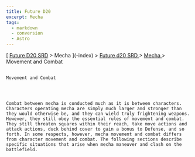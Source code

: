 ```yaml
---
title: Future D20
excerpt: Mecha
tags:
  - markdown
  - conversion
  - Astro
---
```







[
[Future D20 SRD]( / ) > Mecha
     ](-index)
     >
     [
      Future d20 SRD
     ](future-d20-srd-index)
     >
     [
      Mecha
     ](future-d20-srd-mecha-index)
     > Movement and Combat
    




## 
    Movement and Combat
   



    Combat between mecha is conducted much as it is between characters. Characters operating mecha are simply much larger and stronger than they would otherwise be, and they can wield truly frightening weapons. However, they still obey the essential rules of movement and combat. They still threaten squares within their reach, take move actions and attack actions, duck behind cover to gain a bonus to Defense, and so forth. In some respects, however, mecha movement and combat differs from character movement and combat. The following sections describe specific situations that arise when mecha maneuver and clash on the battlefield.
   





